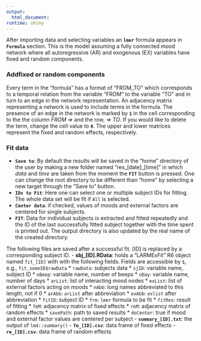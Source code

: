 ```yaml
---
output:
  html_document:
runtime: shiny
---
```

After importing data and selecting variables an **`lmer`** formula appears in 
**`Formula`** section. This is the model assuming a fully connected mood 
network where all autoregressive (AR) and exogenous (EX) variables
have fixed and random components. 

### Add\Remove fixed or random components
Every term in the "formula" has a format of "FROM_TO" which corresponds to a 
temporal relation from the variable "FROM" to the variable "TO" and in turn to 
an edge in the network representation. An adjacency matrix representing a 
network is used to include terms in the formula. The presence of an edge in the
network is marked by **`1`** in the cell corresponding to the the column *FROM =>*
and the row, *=> TO*.  If you would like to delete the term, change the cell value 
to **`0`**. The upper and lower matrices represent the fixed and random effects, 
respectively. 

### Fit data
- **`Save to`**: By default the results will be saved in the "home" directory of 
the user by making a new folder named "res_[date]_[time]" in which *data* and 
*time* are taken from the moment the **`FIT`** button is pressed. One can change 
the root directory to be different than "home" by selecting a new target 
through the "Save to" button.
- **`IDs to Fit`**: Here one can select one or multiple subject IDs for fitting. The
whole data set will be fit if `All` is selected. 
- **`Center data`**: if checked, values of moods and external factors are
centered for single subjects.
- **`FIT`**: Data for individual subjects is extracted and fitted repeatedly and the 
ID of the last successfully fitted subject together with the time spent is 
printed out. The output directory is also updated by the real name of the 
created directory.

The following files are saved after a successful fit. [ID] is replaced by a 
corresponding subject ID.
- **sbj_[ID].RData**: holds a "LARMExFit" R6 object named `fit_[ID]` with with 
the following fields. Fields are accessible by `$`, e.g., `fit_someID$rawData`
  * `rawData`: subjects data
  * `sjID`:    variable name, subject ID
  * `nBeep`:   variable name, number of beeps
  * `nDay`:    variable name, number of days
  * `arList`:  list of interacting mood nodes
  * `exList`:  list of external factors acting on moods
  * `nAbb`:    long names abbreviated to this length, not if 0
  * `arAbb`:   `arList` after abbreviation
  * `exAbb`:   `exlist` after abbreviation
  * `fitID`:   subject ID
  * `frm`:     `lmer` formula to be fit
  * `fitRes`:  result of fitting 
  * `feM`:     adjacency matrix of fixed effects
  * `reM`:     adjacency matrix of random effects
  * `savePath`: path to saved results
  * `doCenter`: true if mood and external factor values are centered per subject
- **`summary_[ID].txt`**: the output of `lm4::summary()`
- **`fe_[ID].csv`**: data frame of fixed effects
- **`re_[ID].csv`**: data frame of random effects
